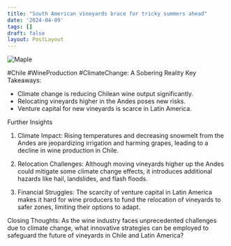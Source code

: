 ```yaml
---
title: "South American vineyards brace for tricky summers ahead"
date: '2024-04-09'
tags: []
draft: false
layout: PostLayout
---
```


<div className="flex justify-center">
  <div className="my-1 w-full px-2 xl:my-1 xl:w-1/2 xl:px-2">
    <img src="https://willpolesa.pythonanywhere.com/static/podcast_thumbnails/thumbnailrecFhtSzWQZvq3bJE.jpg" alt="Maple" className="mx-auto h-58 w-auto" />
  </div>
</div>

#Chile #WineProduction #ClimateChange: A Sobering Reality
Key Takeaways:
- Climate change is reducing Chilean wine output significantly.
- Relocating vineyards higher in the Andes poses new risks.
- Venture capital for new vineyards is scarce in Latin America.

Further Insights
1. Climate Impact:
Rising temperatures and decreasing snowmelt from the Andes are jeopardizing irrigation and harming grapes, leading to a decline in wine production in Chile.

2. Relocation Challenges:
Although moving vineyards higher up the Andes could mitigate some climate change effects, it introduces additional hazards like hail, landslides, and flash floods.

3. Financial Struggles:
The scarcity of venture capital in Latin America makes it hard for wine producers to fund the relocation of vineyards to safer zones, limiting their options to adapt.

Closing Thoughts:
As the wine industry faces unprecedented challenges due to climate change, what innovative strategies can be employed to safeguard the future of vineyards in Chile and Latin America?
